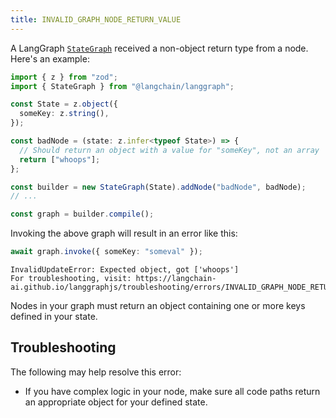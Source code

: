 ```yaml
---
title: INVALID_GRAPH_NODE_RETURN_VALUE
---
```



<AlphaCallout />



A LangGraph [`StateGraph`](https://langchain-ai.github.io/langgraph/reference/graphs/#langgraph.graph.state.StateGraph)
received a non-object return type from a node. Here's an example:

```typescript
import { z } from "zod";
import { StateGraph } from "@langchain/langgraph";

const State = z.object({
  someKey: z.string(),
});

const badNode = (state: z.infer<typeof State>) => {
  // Should return an object with a value for "someKey", not an array
  return ["whoops"];
};

const builder = new StateGraph(State).addNode("badNode", badNode);
// ...

const graph = builder.compile();
```

Invoking the above graph will result in an error like this:

```typescript
await graph.invoke({ someKey: "someval" });
```

```
InvalidUpdateError: Expected object, got ['whoops']
For troubleshooting, visit: https://langchain-ai.github.io/langgraphjs/troubleshooting/errors/INVALID_GRAPH_NODE_RETURN_VALUE
```

Nodes in your graph must return an object containing one or more keys defined in your state.


## Troubleshooting

The following may help resolve this error:



* If you have complex logic in your node, make sure all code paths return an appropriate object for your defined state.

